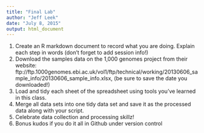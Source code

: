 ```yaml
---
title: "Final Lab"
author: "Jeff Leek"
date: "July 8, 2015"
output: html_document
---
```



1. Create an R markdown document to record what you are doing. Explain each step in words (don't forget to add session info!)
2. Download the samples data on the 1,000 genomes project from their website: ftp://ftp.1000genomes.ebi.ac.uk/vol1/ftp/technical/working/20130606_sample_info/20130606_sample_info.xlsx, (be sure to save the date you downloaded!)
3. Load and tidy each sheet of the spreadsheet using tools you've learned in this class. 
4. Merge all data sets into one tidy data set and save it as the processed data along with your script. 
5. Celebrate data collection and processing skillz!
6. Bonus kudos if you do it all in Github under version control

